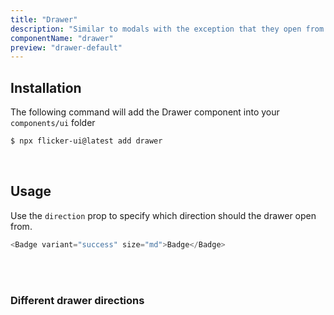 ```yaml
---
title: "Drawer"
description: "Similar to modals with the exception that they open from sides"
componentName: "drawer"
preview: "drawer-default"
---
```



## Installation

The following command will add the Drawer component into your `components/ui` folder

```bash
$ npx flicker-ui@latest add drawer
```

<br />

## Usage

Use the `direction` prop to specify which direction should the drawer open from.

```js /items="center"/ /justify="center"/
<Badge variant="success" size="md">Badge</Badge>
```

<br />
<br />

### Different drawer directions

<PreviewBox className="mb-12" component="drawer-directions"/>
